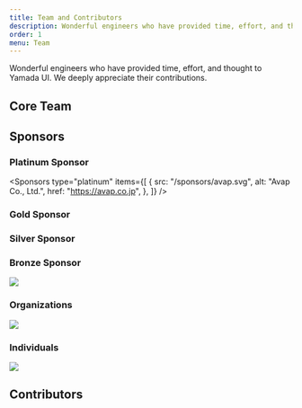 ```yaml
---
title: Team and Contributors
description: Wonderful engineers who have provided time, effort, and thought to Yamada UI.
order: 1
menu: Team
---
```


Wonderful engineers who have provided time, effort, and thought to Yamada UI. We deeply appreciate their contributions.

## Core Team

<Members />

## Sponsors

### Platinum Sponsor

<Sponsors
  type="platinum"
  items={[
    {
      src: "/sponsors/avap.svg",
      alt: "Avap Co., Ltd.",
      href: "https://avap.co.jp",
    },
  ]}
/>

### Gold Sponsor

<Sponsors type="gold" items={[]} />

### Silver Sponsor

<Sponsors type="sliver" items={[]} />

### Bronze Sponsor

<img src="https://opencollective.com/yamada-ui/tiers/bronze-sponsor.svg?avatarHeight=48&button=false" />

### Organizations

<a href="https://opencollective.com/yamada-ui">
  <img src="https://opencollective.com/yamada-ui/organizations.svg?avatarHeight=48&button=false" />
</a>

### Individuals

<a href="https://opencollective.com/yamada-ui">
  <img src="https://opencollective.com/yamada-ui/individuals.svg?avatarHeight=48" />
</a>

## Contributors

<Contributors />
